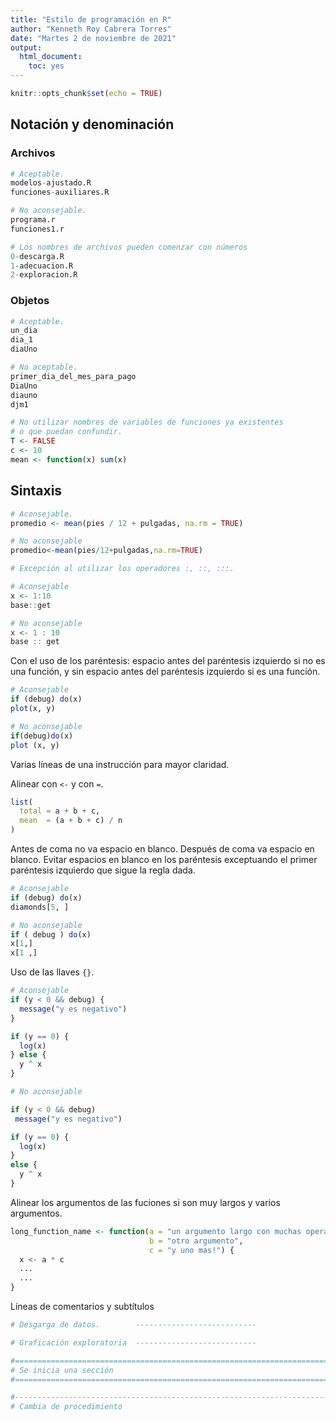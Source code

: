 ```yaml
---
title: "Estilo de programación en R"
author: "Kenneth Roy Cabrera Torres"
date: "Martes 2 de noviembre de 2021"
output: 
  html_document: 
    toc: yes
---
```


```r
knitr::opts_chunk$set(echo = TRUE)
```

## Notación y denominación

### Archivos

```r
# Aceptable.
modelos-ajustado.R
funciones-auxiliares.R

# No aconsejable.
programa.r
funciones1.r

# Los nombres de archivos pueden comenzar con números
0-descarga.R
1-adecuacion.R
2-exploracion.R
```


### Objetos
```r
# Aceptable.
un_dia
dia_1
diaUno

# No aceptable.
primer_dia_del_mes_para_pago
DiaUno
diauno
djm1

# No utilizar nombres de variables de funciones ya existentes 
# o que puedan confundir.
T <- FALSE
c <- 10
mean <- function(x) sum(x)
```

## Sintaxis

```r
# Aconsejable.
promedio <- mean(pies / 12 + pulgadas, na.rm = TRUE)

# No aconsejable
promedio<-mean(pies/12+pulgadas,na.rm=TRUE)

# Excepción al utilizar los operadores :, ::, :::.

# Aconsejable
x <- 1:10
base::get

# No aconsejable
x <- 1 : 10
base :: get
```

Con el uso de los paréntesis: 
espacio antes del paréntesis izquierdo si no es una función, y
sin espacio antes del paréntesis izquierdo si es una función.

```r
# Aconsejable
if (debug) do(x)
plot(x, y)

# No aconsejable
if(debug)do(x)
plot (x, y)

```

Varias líneas de una instrucción para mayor claridad.

Alinear con `<-` y con `=`. 

```r
list(
  total = a + b + c, 
  mean  = (a + b + c) / n
)
```

Antes de coma no va espacio en blanco.
Después de coma va espacio en blanco.
Evitar espacios en blanco en los paréntesis exceptuando el
primer paréntesis izquierdo que sigue la regla dada.

```r
# Aconsejable
if (debug) do(x)
diamonds[5, ]

# No aconsejable
if ( debug ) do(x)  
x[1,]   
x[1 ,]  
```

Uso de las llaves `{}`. 

```r
# Aconsejable
if (y < 0 && debug) {
  message("y es negativo")
}

if (y == 0) {
  log(x)
} else {
  y ^ x
}

# No aconsejable

if (y < 0 && debug)
 message("y es negativo")

if (y == 0) {
  log(x)
} 
else {
  y ^ x
}
```

Alinear los argumentos de las fuciones si son muy largos y varios argumentos.

```r
long_function_name <- function(a = "un argumento largo con muchas operaciones", 
                               b = "otro argumento",
                               c = "y uno mas!") {
  x <- a * c
  ...
  ...
}

```

Líneas de comentarios y subtítulos

```r
# Desgarga de datos.        ---------------------------

# Graficación exploratoria  ---------------------------

#=============================================================================#
# Se inicia una sección
#=============================================================================#

#-----------------------------------------------------------------------------#
# Cambia de procedimiento

```





